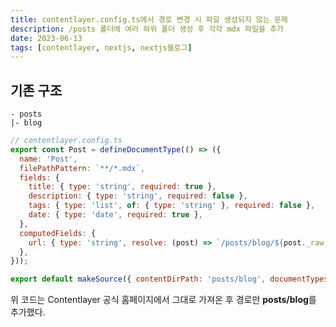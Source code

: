 ```yaml
---
title: contentlayer.config.ts에서 경로 변경 시 파일 생성되지 않는 문제
description: /posts 폴더에 여러 하위 폴더 생성 후 각각 mdx 파일을 추가
date: 2023-06-13
tags: [contentlayer, nextjs, nextjs블로그]
---
```


## 기존 구조

```
- posts
|- blog
```

```js
// contentlayer.config.ts
export const Post = defineDocumentType(() => ({
  name: 'Post',
  filePathPattern: `**/*.mdx`,
  fields: {
    title: { type: 'string', required: true },
    description: { type: 'string', required: false },
    tags: { type: 'list', of: { type: 'string' }, required: false },
    date: { type: 'date', required: true },
  },
  computedFields: {
    url: { type: 'string', resolve: (post) => `/posts/blog/${post._raw.flattenedPath}` },
  },
}));

export default makeSource({ contentDirPath: 'posts/blog', documentTypes: [Post] });
```

위 코드는 Contentlayer 공식 홈페이지에서 그대로 가져온 후 경로만 **posts/blog**를 추가했다.


